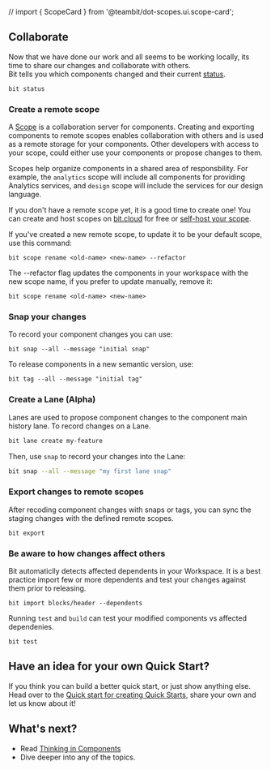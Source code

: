 // import { ScopeCard } from '@teambit/dot-scopes.ui.scope-card';

## Collaborate

Now that we have done our work and all seems to be working locally, its time to share our changes and collaborate with others.  
Bit tells you which components changed and their current [status](/workspace/workspace-status).

```
bit status
```

### Create a remote scope

A [Scope](/scope/scope-overview) is a collaboration server for components. Creating and exporting components to remote scopes enables collaboration with others and is used as a 
remote storage for your components. Other developers with access to your scope, could either use your components or propose changes to them.

Scopes help organize components in a shared area of responsbility. For example, the `analytics` scope will include all components for providing Analytics services, and `design` scope will
include the services for our design language. 

<!-- 
Scopes can be created for every responsibility, for example: `wiki` or `design`

On a deeper level, scopes are used to define responsibility over components in the same sense microservices are used to define ownership and boundaries over software services.
On a deeper level, scopes are used to define responsibility since all  -->

<!-- Scopes define ownership on components, as a single team owns the components exported to a scope.
You can host multiple types of components in a scope, from "small" components all the way to frontend apps or microservices.
Earlier we have chosen a default Scope for our workspace. We need to either host our own scope, or use [bit.cloud](https://bit.cloud).  -->

<!-- TODO: @ella Add relavent scope cards here -->

If you don't have a remote scope yet, it is a good time to create one! You can create and host scopes on [bit.cloud](https://bit.cloud) for free
or [self-host your scope](/scope/running-a-scope-server).

<CreateAccount className={centerColumn} />

If you've created a new remote scope, to update it to be your default scope, use this command:

```
bit scope rename <old-name> <new-name> --refactor
```

The --refactor flag updates the components in your workspace with the new scope name, if you prefer to update manually, remove it:

```
bit scope rename <old-name> <new-name>
```

### Snap your changes

To record your component changes you can use:

```
bit snap --all --message "initial snap"
```

To release components in a new semantic version, use:

```
bit tag --all --message "initial tag"
```

### Create a Lane (Alpha)

Lanes are used to propose component changes to the component main history lane.
To record changes on a Lane.

```bash
bit lane create my-feature
```

Then, use `snap` to record your changes into the Lane:

```bash
bit snap --all --message "my first lane snap"
```

### Export changes to remote scopes

After recoding component changes with snaps or tags, you can sync the staging changes with the defined remote scopes.

```
bit export
```

### Be aware to how changes affect others

Bit automaticlly detects affected dependents in your Workspace. It is a best practice import few or more dependents and test
your changes against them prior to releasing.

```
bit import blocks/header --dependents
```

Running `test` and `build` can test your modified components vs affected dependenies.

```
bit test
```

<!-- ### Merge -->

## Have an idea for your own Quick Start?

If you think you can build a better quick start, or just show anything else. Head over to the
[Quick start for creating Quick Starts](https://bit.cloud/teambit/bit/quick-start), share your own and let us know about it!

## What's next?

- Read [Thinking in Components](https://bit.dev/docs/thinking-in-components)
- Dive deeper into any of the topics.
